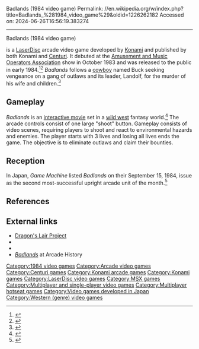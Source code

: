 Badlands (1984 video game)
Permalink: //en.wikipedia.org/w/index.php?title=Badlands_%281984_video_game%29&oldid=1226262182
Accessed on: 2024-06-26T16:56:19.383274



------
Badlands (1984 video game)
{{short description|1984 LaserDisc video game}}
{{hatnote|This article is about the 1984 LaserDisc video game by Konami. For the 1989 racing game, see [[Badlands (video game)]].}}
{{distinguish|Badland (video game)}}
{{Infobox video game
|title = Badlands
|image = Badlands arcadeflyer.png
|caption = North American arcade flyer
|developer = [[Konami]]
|publisher = Konami<br>[[Centuri]]
|designer = 
|release = March 6, 1984<ref>{{cite web |title=Badlands (Registration Number PA0000216902) |url=https://cocatalog.loc.gov |website=[[United States Copyright Office]] |access-date=30 August 2021}}</ref>
|genre = [[Interactive movie]]
|modes = 1-2 players alternating turns
|arcade system = 
|platforms = [[Arcade video game|Arcade]], [[MSX]]
}}

{{nihongo|'''''Badlands'''''|バッドランズ}} is a [[LaserDisc]] arcade video game developed by [[Konami]] and published by both Konami and [[Centuri]]. It debuted at the [[Arcade game#Amusement & Music Operators Association|Amusement and Music Operators Association]] show in October 1983 and was released to the public in early 1984.<ref>{{cite web |last1=Sharpe |first1=Roger C. |title=The Most Exciting Video... Pinball's Return... Video Jukebox's Appeal |magazine=[[Play Meter]] |date=January 15, 1984 |volume=10 |issue=2 |pages=63–6 |url=https://archive.org/details/play-meter-volume-10-number-2-january-15th-1984/Play%20Meter%20-%20Volume%2010%2C%20Number%202%20-%20January%2015th%201984/page/63}}</ref><ref>{{cite web |title=Badlands (Registration Number PAu000573225) |url=https://cocatalog.loc.gov |access-date=30 August 2021 |website=[[United States Copyright Office]]}}</ref> ''Badlands'' follows a [[cowboy]] named Buck seeking vengeance on a gang of outlaws and its leader, Landolf, for the murder of his wife and children.<ref>{{Cite web |title=Badlands (1984) |url=https://www.mobygames.com/game/badlands_ |access-date=2022-10-13 |website=MobyGames}}</ref>

==Gameplay==
''Badlands'' is an [[interactive movie]] set in a [[American frontier|wild west]] fantasy world.<ref>{{Cite web |title=Badlands (1984) |url=https://www.mobygames.com/game/badlands_ |access-date=2022-10-13 |website=MobyGames}}</ref> The arcade controls consist of one large "shoot" button. Gameplay consists of video scenes, requiring players to shoot and react to environmental hazards and enemies. The player starts with 3 lives and losing all lives ends the game. The objective is to eliminate outlaws and claim their bounties.

== Reception ==
In Japan, ''Game Machine'' listed ''Badlands'' on their September 15, 1984, issue as the second most-successful upright arcade unit of the month.<ref>{{cite magazine|title=Game Machine's Best Hit Games 25 - アップライト, コックピット型TVゲーム機 (Upright/Cockpit Videos)|magazine=[[:ja:ゲームマシン|Game Machine]]|issue=244|publisher=[[:ja:アミューズメント通信社|Amusement Press, Inc.]]|date=15 September 1984|page=31|lang=ja}}</ref>

==References==
{{Reflist}}

==External links==
* [http://www.dragons-lair-project.com/games/pages/bl.asp Dragon's Lair Project]
* {{KLOV game|id=6992|name=Badlands}}
* {{Coinop game|id=100011|name=Badlands}}
* [http://www.arcade-history.com/?n=badlands&page=detail&id=165 ''Badlands''] at Arcade History

[[Category:1984 video games]]
[[Category:Arcade video games]]
[[Category:Centuri games]]
[[Category:Konami arcade games]]
[[Category:Konami games]]
[[Category:LaserDisc video games]]
[[Category:MSX games]]
[[Category:Multiplayer and single-player video games]]
[[Category:Multiplayer hotseat games]]
[[Category:Video games developed in Japan]]
[[Category:Western (genre) video games]]